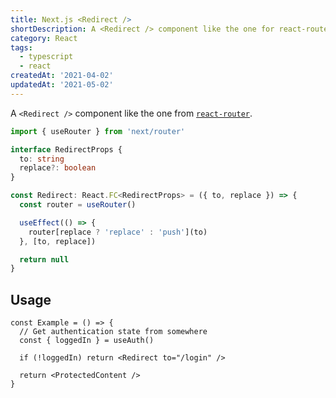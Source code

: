 ```yaml
---
title: Next.js <Redirect />
shortDescription: A <Redirect /> component like the one for react-router.
category: React
tags:
  - typescript
  - react
createdAt: '2021-04-02'
updatedAt: '2021-05-02'
---
```


A `<Redirect />` component like the one from [`react-router`](https://reactrouter.com/).

```typescript
import { useRouter } from 'next/router'

interface RedirectProps {
  to: string
  replace?: boolean
}

const Redirect: React.FC<RedirectProps> = ({ to, replace }) => {
  const router = useRouter()

  useEffect(() => {
    router[replace ? 'replace' : 'push'](to)
  }, [to, replace])

  return null
}
```

## Usage

```tsx
const Example = () => {
  // Get authentication state from somewhere
  const { loggedIn } = useAuth()

  if (!loggedIn) return <Redirect to="/login" />

  return <ProtectedContent />
}
```
